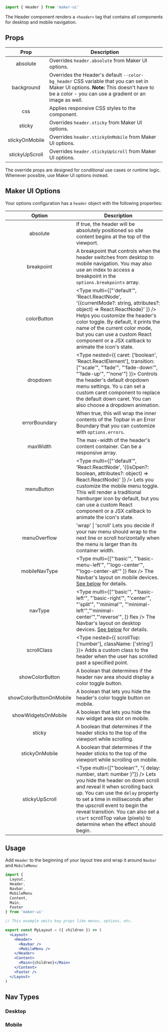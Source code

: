 <SEO
  title="Header"
  description="Use the Header component to wrap your primary navigation, custom widgets, and mobile navigation menu."
/>

<Diagram component="Header">

```jsx
import { Header } from 'maker-ui'
```

</Diagram>

The Header component renders a `<header>` tag that contains all components for desktop and mobile navigation.

## Props

|      Prop      | Description                                                                                                                                                                                                                    |
| :------------: | ------------------------------------------------------------------------------------------------------------------------------------------------------------------------------------------------------------------------------ |
|    absolute    | <Type name="boolean" /> Overrides `header.absolute` from Maker UI options.                                                                                                                                                     |
|   background   | <Type name="ResponsiveString" /> Overrides the Header's default `--color-bg_header` CSS variable that you can set in Maker UI options. **Note:** This doesn't have to be a color - you can use a gradient or an image as well. |
|      css       | <Type name="object" /> Applies responsive CSS styles to the component.                                                                                                                                                         |
|     sticky     | <Type name="boolean"/> Overrides `header.sticky` from Maker UI options.                                                                                                                                                        |
| stickyOnMobile | <Type name="boolean"/> Overrides `header.stickyOnMobile` from Maker UI options.                                                                                                                                                |
| stickyUpScroll | <Type name="boolean"/> Overrides `header.stickyUpScroll` from Maker UI options.                                                                                                                                                |

<Callout type="suggestion">
  The override props are designed for conditional use cases or runtime logic.
  Whenever possible, use Maker UI options instead.
</Callout>

## Maker UI Options

Your options configuration has a `header` object with the following properties:

|         Option          | Description                                                                                                                                                                                                                                                                                                                                                                                            |
| :---------------------: | ------------------------------------------------------------------------------------------------------------------------------------------------------------------------------------------------------------------------------------------------------------------------------------------------------------------------------------------------------------------------------------------------------ |
|        absolute         | <Type name="boolean" /> If true, the header will be absolutely positioned so site content begins at the top of the viewport. <DefaultValue value="false" />                                                                                                                                                                                                                                            |
|       breakpoint        | <Type name="string-number" /> A breakpoint that controls when the header switches from desktop to mobile navigation. You may also use an index to access a breakpoint in the `options.breakpoints` array.                                                                                                                                                                                              |
|       colorButton       | <Type multi={["'default'", 'React.ReactNode', '((currentMode?: string, attributes?: object) => React.ReactNode)' ]} /> Helps you customize the header's color toggle. By default, it prints the name of the current color mode, but you can use a custom React component or a JSX callback to animate the icon's state.                                                                                |
|        dropdown         | <Type nested={{ caret: ['boolean', 'React.ReactElement'], transition: ["'scale'", "'fade'", "'fade-down'", "'fade-up'", "'none'"] }}></Type> Controls the header's default dropdown menu settings. Yo u can set a custom caret component to replace the default down caret. You can also choose a dropdown animation.                                                                                  |
|      errorBoundary      | <Type name="boolean" />When true, this will wrap the inner contents of the Topbar in an Error Boundary that you can customize with `options.errors`.                                                                                                                                                                                                                                                   |
|        maxWidth         | <Type name="ResponsiveScale" /> The max-width of the header's content container. Can be a responsive array. <DefaultValue value="1460" />                                                                                                                                                                                                                                                              |
|       menuButton        | <Type multi={["'default'", 'React.ReactNode', '((isOpen?: boolean, attributes?: object) => React.ReactNode)' ]} /> Lets you customize the mobile menu toggle. This will render a traditional hamburger icon by default, but you can use a custom React component or a JSX callback to animate the icon's state.                                                                                        |
|      menuOverflow       | <Type>'wrap' &#124; 'scroll'</Type> Lets you decide if your nav menu should wrap to the next line or scroll horizontally when the menu is larger than its container width.                                                                                                                                                                                                                             |
|      mobileNavType      | <Type multi={["'basic'", "'basic-menu-left'", "'logo-center'", "'logo-center-alt'" ]} flex /> The Navbar's layout on mobile devices. [See below](#nav-types) for details. <DefaultValue value="basic" />                                                                                                                                                                                               |
|         navType         | <Type multi={["'basic'", "'basic-left'", "'basic-right'", "'center'", "'split'", "'minimal'", "'minimal-left'","'minimal-center'","'reverse'", ]} flex /> The Navbar's layout on desktop devices. [See below](#nav-types) for details. <DefaultValue value="basic" />                                                                                                                                  |
|       scrollClass       | <Type nested={{ scrollTop: ['number'], className: ['string'] }}></Type> Adds a custom class to the header when the user has scrolled past a specified point.                                                                                                                                                                                                                                           |
|     showColorButton     | <Type value="boolean" /> A boolean that determines if the header nav area should display a color toggle button. <DefaultValue value="true" />                                                                                                                                                                                                                                                          |
| showColorButtonOnMobile | A boolean that lets you hide the header's color toggle button on mobile. <DefaultValue value="true" />                                                                                                                                                                                                                                                                                                 |
|   showWidgetsOnMobile   | <Type value="boolean" /> A boolean that lets you hide the nav widget area slot on mobile.<DefaultValue value="false" />                                                                                                                                                                                                                                                                                |
|         sticky          | <Type value="boolean" /> A boolean that determines if the header sticks to the top of the viewport while scrolling. <DefaultValue value="false" />                                                                                                                                                                                                                                                     |
|     stickyOnMobile      | <Type value="boolean" /> A boolean that determines if the header sticks to the top of the viewport while scrolling on mobile. <DefaultValue value="false" />                                                                                                                                                                                                                                           |
|     stickyUpScroll      | <Type multi={["'boolean'", "{ delay: number, start: number }"]} /> Lets you hide the header on down scroll and reveal it when scrolling back up. You can use the `delay` property to set a time in milliseconds after the upscroll event to begin the reveal transition. You can also set a `start` scrollTop value (pixels) to determine when the effect should begin. <DefaultValue value="false" /> |

## Usage

Add `Header` to the beginning of your layout tree and wrap it around `Navbar` and `MobileMenu`:

```jsx {15-18}
import {
  Layout,
  Header,
  Navbar,
  MobileMenu
  Content,
  Main,
  Footer
} from 'maker-ui'

// This example omits key props like menus, options, etc.

export const MyLayout = ({ children }) => (
  <Layout>
    <Header>
      <Navbar />
      <MobileMenu />
    </Header>
    <Content>
      <Main>{children}</Main>
    </Content>
    <Footer />
  </Layout>
)
```

## Nav Types

### Desktop

### Mobile
